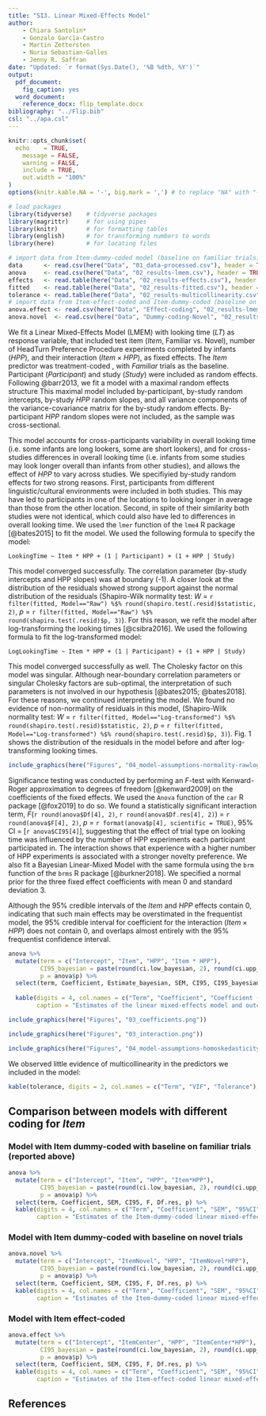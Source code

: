 ```yaml
---
title: "SI3. Linear Mixed-Effects Model"
author:
    - Chiara Santolin*
    - Gonzalo García-Castro
    - Martin Zettersten
    - Nuria Sebastian-Galles
    - Jenny R. Saffran
date: "Updated: `r format(Sys.Date(), '%B %dth, %Y')`"
output:
  pdf_document:
    fig_caption: yes
  word_document:
    reference_docx: flip_template.docx
bibliography: "../Flip.bib"
csl: "../apa.csl"
---
```


```r

knitr::opts_chunk$set(
  echo    = TRUE,
	message = FALSE,
	warning = FALSE,
	include = TRUE,
	out.width = "100%"
)
options(knitr.kable.NA = '-', big.mark = ',') # to replace "NA" with "-" in knitr::kable

```

```r
# load packages
library(tidyverse)    # tidyverse packages
library(magrittr)     # for using pipes
library(knitr)        # for formatting tables
library(english)      # for transforming numbers to words
library(here)         # for locating files

# import data from Item-dummy-coded model (baseline on familiar trials)
data      <- read.csv(here("Data", "01_data-processed.csv"), header = TRUE)
anova     <- read.csv(here("Data", "02_results-lmem.csv"), header = TRUE, sep = ",")
effects   <- read.table(here("Data", "02_results-effects.csv"), header = TRUE, sep = ",")
fitted    <- read.table(here("Data", "02_results-fitted.csv"), header = TRUE, sep = ",")
tolerance <- read.table(here("Data", "02_results-multicollinearity.csv"), header = TRUE, sep = ",")
# import data from Item-effect-coded and Item-dummy-coded (baseline on novel trials) models 
anova.effect <- read.csv(here("Data", "Effect-coding", "02_results-lmem-effect.csv"), header = TRUE, sep = ",")
anova.novel  <- read.csv(here("Data", "Dummy-coding-Novel", "02_results-lmem-novel.csv"), header = TRUE, sep = ",")
```

We fit a Linear Mixed-Effects Model (LMEM) with looking time ($LT$) as response variable, that included test item ($Item$, Familiar vs. Novel),  number of HeadTurn Preference Procedure experiments completed by infants ($HPP$), and their interaction ($Item \times HPP$), as fixed effects. The $Item$ predictor was treatment-coded , with *Familiar* trials as the baseline. Participant ($Participant$) and study ($Study$) were included as random effects. Following @barr2013, we fit a model with a maximal random effects structure This maximal model included by-participant, by-study random intercepts, by-study $HPP$ random slopes, and all variance components of the variance-covariance matrix for the by-study random effects. By-participant $HPP$ random slopes were not included, as the sample was cross-sectional.

This model accounts for cross-participants variability in overall looking time (i.e. some infants are long lookers, some are short lookers), and for cross-studies differences in overall looking time (i.e. infants from some studies may look longer overall than infants from other studies), and allows the effect of $HPP$ to vary across studies. We specifiyied by-study random effects for two strong reasons. First, participants from different linguistic/cultural environments were included in both studies. This may have led to participants in one of the locations to looking longer in average than those from the other location. Second, in spite of their similarity both studies were not identical, which could also have led to differences in overall looking time. We used the `lmer` function of the `lme4` R package [@bates2015] to fit the model. We used the following formula to specify the model:

`LookingTime ~ Item * HPP + (1 | Participant) + (1 + HPP | Study)`

This model converged successfully. The correlation parameter (by-study intercepts and HPP slopes) was at boundary (-1). A closer look at the distribution of the residuals showed strong support against the normal distribution of the residuals (Shapiro-Wilk normality test: *W* = `r filter(fitted, Model=="Raw") %$% round(shapiro.test(.resid)$statistic, 2)`, *p* = `r filter(fitted, Model=="Raw") %$% round(shapiro.test(.resid)$p, 3)`). For this reason, we refit the model after log-transforming the looking times [@csibra2016]. We used the following formula to fit the log-transformed model:

`LogLookingTime ~ Item * HPP + (1 | Participant) + (1 + HPP | Study)`

This model converged successfully as well. The Cholesky factor on this model was singular. Although near-boundary correlation parameters or singular Cholesky factors are sub-optimal, the interpretation of such parameters is not involved in our hypothesis [@bates2015; @bates2018]. For these reasons, we continued interpreting the model. We found no evidence of non-normality of residuals in this model, (Shapiro-Wilk normality test: *W* = `r filter(fitted, Model=="Log-transformed") %$% round(shapiro.test(.resid)$statistic, 2)`, *p* = `r filter(fitted, Model=="Log-transformed") %$% round(shapiro.test(.resid)$p, 3)`). Fig. 1 shows the distribution of the residuals in the model before and after log-transforming looking times.

```r

include_graphics(here("Figures", "04_model-assumptions-normality-rawlog.png"))

```

Significance testing was conducted by performing an *F*-test with Kenward-Roger approximation to degrees of freedom [@kenward2009] on the coefficients of the fixed effects. We used the `Anova` function of the `car` R package [@fox2019] to do so. We found a statistically significant interaction term, *F*(`r round(anova$Df[4], 2)`, `r round(anova$Df.res[4], 2)`) = `r round(anova$F[4], 2)`, *p* = `r format(anova$p[4], scientific = TRUE)`, 95% CI = [`r anova$CI95[4]`], suggesting that the effect of trial type on looking time was influenced by the number of HPP experiments each participant participated in. The interaction shows that experience with a higher number of HPP experiments is associated with a stronger novelty preference. We also fit a Bayesian Linear-Mixed Model with the same formula using the `brm` function of the `brms` R package [@burkner2018]. We specified a normal prior for the three fixed effect coefficients with mean 0 and standard deviation 3.


Although the 95% credible intervals of the $Item$ and $HPP$ effects contain 0, indicating that such main effects may be overstimated in the frequentist model, the 95% credible interval for coefficient for the interaction ($Item \times HPP$) does not contain 0, and overlaps almost entirely with the 95% frequentist confidence interval.

```r

anova %>%
  mutate(term = c("Intercept", "Item", "HPP", "Item * HPP"),
         CI95_bayesian = paste(round(ci.low_bayesian, 2), round(ci.upp_bayesian, 2), sep = ", "),
         p = anova$p) %>%
  select(term, Coefficient, Estimate_bayesian, SEM, CI95, CI95_bayesian, F, Df.res, p) %>%
  
  kable(digits = 4, col.names = c("Term", "Coefficient", "Coefficient (Bayes)", "SEM", "95%CI", "95% Cred. Int", "F", "Den. df", "p"), align = "c",
        caption = "Estimates of the linear mixed-effects model and outcomes of the Kenward-Roger F-tests performed on fixed effects. 95% confidence intervals were bootstrapped.") 

```

```r

include_graphics(here("Figures", "03_coefficients.png"))
```


```r

include_graphics(here("Figures", "03_interaction.png"))

```




```r

include_graphics(here("Figures", "04_model-assumptions-homoskedasticity.png"))

```

We observed little evidence of multicollinearity in the predictors we included in the model:

```r

kable(tolerance, digits = 2, col.names = c("Term", "VIF", "Tolerance"), align = "c")

``` 


## Comparison between models with different coding for $Item$

### Model with Item dummy-coded with baseline on **familiar** trials (reported above)

```r
anova %>%
  mutate(term = c("Intercept", "Item", "HPP", "Item*HPP"),
         CI95_bayesian = paste(round(ci.low_bayesian, 2), round(ci.upp_bayesian, 2), sep = ", "),
         p = anova$p) %>%
  select(term, Coefficient, SEM, CI95, F, Df.res, p) %>%
  kable(digits = 4, col.names = c("Term", "Coefficient", "SEM", "95%CI", "F", "Den. df", "p"), align = "c",
        caption = "Estimates of the Item-dummy-coded linear mixed-effects model (with familiar trials as baseline) and outcomes of the Kenward-Roger F-tests performed on fixed effects. 95% confidence intervals were bootstrapped. This model is identical to the one reported above.")
```

### Model with Item dummy-coded with baseline on **novel** trials

```r
anova.novel %>%
  mutate(term = c("Intercept", "ItemNovel", "HPP", "ItemNovel*HPP"),
         CI95_bayesian = paste(round(ci.low_bayesian, 2), round(ci.upp_bayesian, 2), sep = ", "),
         p = anova$p) %>%
  select(term, Coefficient, SEM, CI95, F, Df.res, p) %>%
  kable(digits = 4, col.names = c("Term", "Coefficient", "SEM", "95%CI", "F", "Den. df", "p"), align = "c",
        caption = "Estimates of the Item-dummy-coded linear mixed-effects model (with novel trials as baseline) and outcomes of the Kenward-Roger F-tests performed on fixed effects. 95% confidence intervals were bootstrapped.")
```

### Model with Item **effect**-coded

```r
anova.effect %>%
  mutate(term = c("Intercept", "ItemCenter", "HPP", "ItemCenter*HPP"),
         CI95_bayesian = paste(round(ci.low_bayesian, 2), round(ci.upp_bayesian, 2), sep = ", "),
         p = anova$p) %>%
  select(term, Coefficient, SEM, CI95, F, Df.res, p) %>%
  kable(digits = 4, col.names = c("Term", "Coefficient", "SEM", "95%CI", "F", "Den. df", "p"), align = "c",
        caption = "Estimates of the Item-effect-coded linear mixed-effects model and outcomes of the Kenward-Roger F-tests performed on fixed effects. 95% confidence intervals were bootstrapped.")
```

## References

\setlength{\parindent}{-0.2in}
\setlength{\leftskip}{0.2in}
\setlength{\parskip}{8pt}
\noindent
